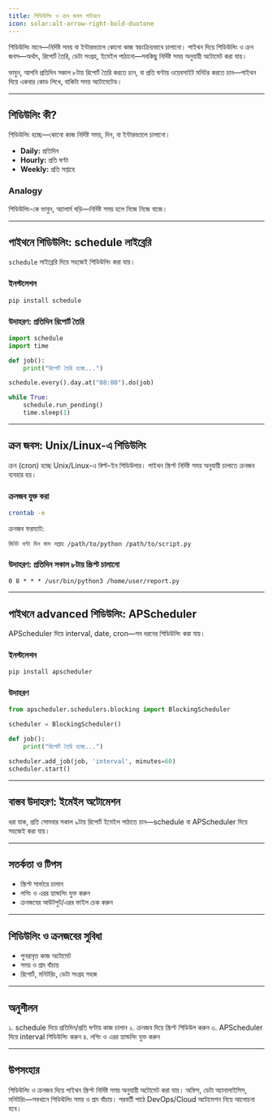 ```yaml
---
title: শিডিউলিং ও ক্রন জবস পাইথনে
icon: solar:alt-arrow-right-bold-duotone
---
```


শিডিউলিং মানে—নির্দিষ্ট সময় বা ইন্টারভ্যালে কোনো কাজ স্বয়ংক্রিয়ভাবে চালানো। পাইথন দিয়ে শিডিউলিং ও ক্রন জবস—অর্থাৎ, রিপোর্ট তৈরি, ডেটা সংগ্রহ, ইমেইল পাঠানো—সবকিছু নির্দিষ্ট সময় অনুযায়ী অটোমেট করা যায়।

ভাবুন, আপনি প্রতিদিন সকাল ৮টায় রিপোর্ট তৈরি করতে চান, বা প্রতি ঘণ্টায় ওয়েবসাইট মনিটর করতে চান—পাইথন দিয়ে একবার কোড লিখে, বাকিটা সময় অটোমেটেড।

---

## শিডিউলিং কী?

শিডিউলিং হচ্ছে—কোনো কাজ নির্দিষ্ট সময়, দিন, বা ইন্টারভ্যালে চালানো।

- **Daily:** প্রতিদিন
- **Hourly:** প্রতি ঘণ্টা
- **Weekly:** প্রতি সপ্তাহে

### Analogy

শিডিউলিং-কে ভাবুন, অ্যালার্ম ঘড়ি—নির্দিষ্ট সময় হলে নিজে নিজে বাজে।

---

## পাইথনে শিডিউলিং: schedule লাইব্রেরি

`schedule` লাইব্রেরি দিয়ে সহজেই শিডিউলিং করা যায়।

### ইনস্টলেশন

```bash
pip install schedule
```

### উদাহরণ: প্রতিদিন রিপোর্ট তৈরি

```python
import schedule
import time

def job():
    print("রিপোর্ট তৈরি হচ্ছে...")

schedule.every().day.at("08:00").do(job)

while True:
    schedule.run_pending()
    time.sleep(1)
```

---

## ক্রন জবস: Unix/Linux-এ শিডিউলিং

ক্রন (cron) হচ্ছে Unix/Linux-এ বিল্ট-ইন শিডিউলার। পাইথন স্ক্রিপ্ট নির্দিষ্ট সময় অনুযায়ী চালাতে ক্রনজব ব্যবহার হয়।

### ক্রনজব যুক্ত করা

```bash
crontab -e
```

ক্রনজব ফরম্যাট:
```
মিনিট ঘণ্টা দিন মাস সপ্তাহ /path/to/python /path/to/script.py
```

### উদাহরণ: প্রতিদিন সকাল ৮টায় স্ক্রিপ্ট চালানো
```
0 8 * * * /usr/bin/python3 /home/user/report.py
```

---

## পাইথনে advanced শিডিউলিং: APScheduler

APScheduler দিয়ে interval, date, cron—সব ধরনের শিডিউলিং করা যায়।

### ইনস্টলেশন

```bash
pip install apscheduler
```

### উদাহরণ

```python
from apscheduler.schedulers.blocking import BlockingScheduler

scheduler = BlockingScheduler()

def job():
    print("রিপোর্ট তৈরি হচ্ছে...")

scheduler.add_job(job, 'interval', minutes=60)
scheduler.start()
```

---

## বাস্তব উদাহরণ: ইমেইল অটোমেশন

ধরা যাক, প্রতি সোমবার সকাল ৯টায় রিপোর্ট ইমেইল পাঠাতে চান—schedule বা APScheduler দিয়ে সহজেই করা যায়।

---

## সতর্কতা ও টিপস

- স্ক্রিপ্ট সার্ভারে চালান
- লগিং ও এরর হ্যান্ডলিং যুক্ত করুন
- ক্রনজবের আউটপুট/এরর ফাইল চেক করুন

---

## শিডিউলিং ও ক্রনজবের সুবিধা

- পুনরাবৃত্ত কাজ অটোমেট
- সময় ও শ্রম বাঁচায়
- রিপোর্ট, মনিটরিং, ডেটা সংগ্রহ সহজ

---

## অনুশীলন

১. schedule দিয়ে প্রতিদিন/প্রতি ঘণ্টায় কাজ চালান
২. ক্রনজব দিয়ে স্ক্রিপ্ট শিডিউল করুন
৩. APScheduler দিয়ে interval শিডিউলিং করুন
৪. লগিং ও এরর হ্যান্ডলিং যুক্ত করুন

---

## উপসংহার

শিডিউলিং ও ক্রনজব দিয়ে পাইথন স্ক্রিপ্ট নির্দিষ্ট সময় অনুযায়ী অটোমেট করা যায়। অফিস, ডেটা অ্যানালাইসিস, মনিটরিং—সবখানে শিডিউলিং সময় ও শ্রম বাঁচায়। পরবর্তী পাঠে DevOps/Cloud অটোমেশন নিয়ে আলোচনা হবে।
